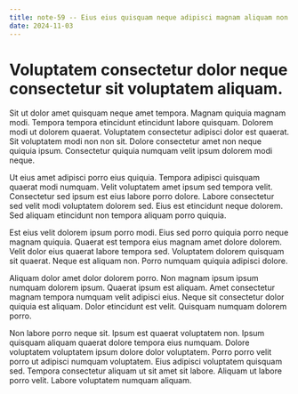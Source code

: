 ```yaml
---
title: note-59 -- Eius eius quisquam neque adipisci magnam aliquam non.
date: 2024-11-03
---
```


# Voluptatem consectetur dolor neque consectetur sit voluptatem aliquam.

Sit ut dolor amet quisquam neque amet tempora. Magnam quiquia magnam modi. Tempora tempora etincidunt etincidunt labore quisquam. Dolorem modi ut dolorem quaerat. Voluptatem consectetur adipisci dolor est quaerat. Sit voluptatem modi non non sit. Dolore consectetur amet non neque quiquia ipsum. Consectetur quiquia numquam velit ipsum dolorem modi neque.

Ut eius amet adipisci porro eius quiquia. Tempora adipisci quisquam quaerat modi numquam. Velit voluptatem amet ipsum sed tempora velit. Consectetur sed ipsum est eius labore porro dolore. Labore consectetur sed velit modi voluptatem dolorem sed. Eius est etincidunt neque dolorem. Sed aliquam etincidunt non tempora aliquam porro quiquia.

Est eius velit dolorem ipsum porro modi. Eius sed porro quiquia porro neque magnam quiquia. Quaerat est tempora eius magnam amet dolore dolorem. Velit dolor eius quaerat labore tempora sed. Voluptatem dolorem quisquam sit quaerat. Neque est aliquam non. Porro numquam quiquia adipisci dolore.

Aliquam dolor amet dolor dolorem porro. Non magnam ipsum ipsum numquam dolorem ipsum. Quaerat ipsum est aliquam. Amet consectetur magnam tempora numquam velit adipisci eius. Neque sit consectetur dolor quiquia est aliquam. Dolor etincidunt est velit. Quisquam numquam dolorem porro.

Non labore porro neque sit. Ipsum est quaerat voluptatem non. Ipsum quisquam aliquam quaerat dolore tempora eius numquam. Dolore voluptatem voluptatem ipsum dolore dolor voluptatem. Porro porro velit porro ut adipisci numquam voluptatem. Eius adipisci voluptatem quisquam sed. Tempora consectetur aliquam ut sit amet sit labore. Aliquam ut labore porro velit. Labore voluptatem numquam aliquam.

